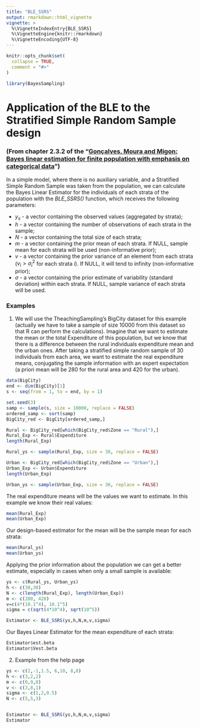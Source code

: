 ```yaml
---
title: "BLE_SSRS"
output: rmarkdown::html_vignette
vignette: >
  %\VignetteIndexEntry{BLE_SSRS}
  %\VignetteEngine{knitr::rmarkdown}
  %\VignetteEncoding{UTF-8}
---
```


```r
knitr::opts_chunk$set(
  collapse = TRUE,
  comment = "#>"
)
```

```r
library(BayesSampling)
```


# Application of the BLE to the Stratified Simple Random Sample design  

### (From chapter 2.3.2 of the "[Gonçalves, Moura and Migon: Bayes linear estimation for finite population with emphasis on categorical data](https://www150.statcan.gc.ca/n1/en/catalogue/12-001-X201400111886)") 

In a simple model, where there is no auxiliary variable, and a Stratified Simple Random Sample was taken from the population, we can calculate the Bayes Linear Estimator for the individuals of each strata of the population with the _BLE_SSRS()_ function, which receives the following parameters:  

* $y_s$ - a vector containing the observed values (aggregated by strata);
* $h$ - a vector containing the number of observations of each strata in the sample;
* $N$ - a vector containing the total size of each strata;
* $m$ - a vector containing the prior mean of each strata. If NULL, sample mean for each strata will be used (non-informative prior);
* $v$ - a vector containing the prior variance of an element from each strata ($v_i> \sigma_i^2$ for each strata $i$). If NULL, it will tend to infinity (non-informative prior);
* $\sigma$ - a vector containing the prior estimate of variability (standard deviation) within each strata. If NULL, sample variance of each strata will be used.





### Examples

1. We will use the TheachingSampling's BigCity dataset for this example (actually we have to take a sample of size $10000$ from this dataset so that R can perform the calculations). Imagine that we want to estimate the mean or the total Expenditure of this population, but we know that there is a difference  between the rural individuals expenditure mean and the urban ones. After taking a stratified simple random sample of 30 individuals from each area, we want to estimate the real expenditure means, conjugating the sample information with an expert expectation (a priori mean will be $280$ for the rural area and $420$ for the urban).  


```r
data(BigCity)
end <- dim(BigCity)[1]
s <- seq(from = 1, to = end, by = 1)

set.seed(3)
samp <- sample(s, size = 10000, replace = FALSE)
ordered_samp <- sort(samp)
BigCity_red <- BigCity[ordered_samp,]

Rural <- BigCity_red[which(BigCity_red$Zone == "Rural"),]
Rural_Exp <- Rural$Expenditure
length(Rural_Exp)

Rural_ys <- sample(Rural_Exp, size = 30, replace = FALSE)

Urban <- BigCity_red[which(BigCity_red$Zone == "Urban"),]
Urban_Exp <- Urban$Expenditure
length(Urban_Exp)

Urban_ys <- sample(Urban_Exp, size = 30, replace = FALSE)
```
  
    
The real expenditure means will be the values we want to estimate. In this example we know their real values:  

```r
mean(Rural_Exp)
mean(Urban_Exp)
```


Our design-based estimator for the mean will be the sample mean for each strata:  
  
```r
mean(Rural_ys)
mean(Urban_ys)
```
  
  
Applying the prior information about the population we can get a better estimate, especially in cases when only a small sample is available:  

```r
ys <- c(Rural_ys, Urban_ys)
h <- c(30,30)
N <- c(length(Rural_Exp), length(Urban_Exp))
m <- c(280, 420)
v=c(4*(10.1^4), 10.1^5)
sigma = c(sqrt(4*10^4), sqrt(10^5))

Estimator <- BLE_SSRS(ys,h,N,m,v,sigma)
```

  
Our Bayes Linear Estimator for the mean expenditure of each strata:  

```r
Estimator$est.beta
Estimator$Vest.beta
```





2. Example from the help page

```r
ys <- c(2,-1,1.5, 6,10, 8,8)
h <- c(3,2,2)
m <- c(0,9,8)
v <- c(3,8,1)
sigma <- c(1,2,0.5)
N <- c(5,5,3)


Estimator <- BLE_SSRS(ys,h,N,m,v,sigma)
Estimator
```







